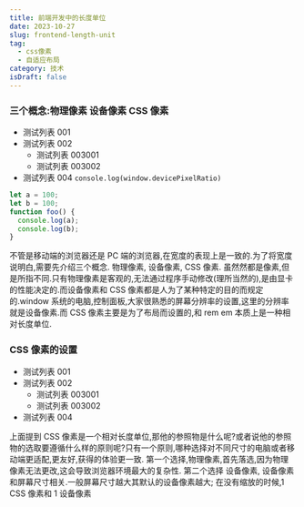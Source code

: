```yaml
---
title: 前端开发中的长度单位
date: 2023-10-27
slug: frontend-length-unit
tag:
  - css像素
  - 自适应布局
category: 技术
isDraft: false
---
```


### 三个概念:物理像素 设备像素 CSS 像素

- 测试列表 001
- 测试列表 002
  - 测试列表 003001
  - 测试列表 003002
- 测试列表 004
  `console.log(window.devicePixelRatio)`

```javascript
let a = 100;
let b = 100;
function foo() {
  console.log(a);
  console.log(b);
}
```

不管是移动端的浏览器还是 PC 端的浏览器,在宽度的表现上是一致的.为了将宽度说明白,需要先介绍三个概念. 物理像素, 设备像素, CSS 像素. 虽然然都是像素,但是所指不同.只有物理像素是客观的,无法通过程序手动修改(理所当然的),是由显卡的性能决定的.而设备像素和 CSS 像素都是人为了某种特定的目的而规定的.window 系统的电脑,控制面板,大家很熟悉的屏幕分辨率的设置,这里的分辨率就是设备像素.而 CSS 像素主要是为了布局而设置的,和 rem em 本质上是一种相对长度单位.

### CSS 像素的设置

- 测试列表 001
- 测试列表 002
  - 测试列表 003001
  - 测试列表 003002
- 测试列表 004

上面提到 CSS 像素是一个相对长度单位,那他的参照物是什么呢?或者说他的参照物的选取要遵循什么样的原则呢?只有一个原则,哪种选择对不同尺寸的电脑或者移动端更适配,更友好,获得的体验更一致.
第一个选择,物理像素,首先落选,因为物理像素无法更改,这会导致浏览器环境最大的复杂性.
第二个选择 设备像素, 设备像素和屏幕尺寸相关.一般屏幕尺寸越大其默认的设备像素越大;
在没有缩放的时候,1 CSS 像素和 1 设备像素
